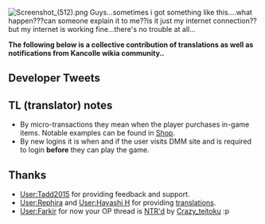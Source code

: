 [[File:Screenshot_(512).png|thumb|right]]
Guys...sometimes i got something like this....what happen???can someone explain it to me??is it just my internet connection??but my internet is working fine...there's no trouble at all...

{{clear}}
'''The following below is a collective contribution of translations as well as notifications from Kancolle wikia community..'''
==Developer Tweets==
{{MultiTweet
|MultiTweetID = patchnotes1
|color = #ace
|title = Developer Tweets

|link01 = https://twitter.com/KanColle_STAFF/status/648474371888033793
|EN01 = Tonight, the DMM's platform as a whole seems to be experiencing some communication issues. All of Kancolle's Game Servers are still healthy. We are currently checking out the situation, and would like to ask Admirals who are currently on the game to not exit the game.
※ It is currently extremely difficult to log back into DMM's platform.
|JP01 = 本日夜、DMMさんのプラットフォーム全体に通信障害が発生している模様です。「艦これ」稼働全ゲームサーバは健在です。状況を確認中ですが、現在接続中の提督方は「艦これ」を終了しないようお願い申し上げます。
※DMMプラットフォームへの再ログインは、現在極めて難しい状況です。
|TL01 = [[User:Rephira]]

|link02 = https://twitter.com/KanColle_STAFF/status/648476770044239873
|EN02 = Currently, there is severe difficulty in communicating with the DMM's platform server. New logins as well as purchase of micro-transaction items are currently unavailable. All of Kancolle's game servers are healthy. Admirals who are currently connected to the game can continue as usual.
|JP02 = 現在DMMさんのプラットフォームサーバとの通信が極めて難しい状態です。新規ログイン、課金アイテムの購入等が不可能な状態です。「艦これ」稼働全ゲームサーバ群は健在です。現在「艦これ」に接続されている提督方は、プレイを続けることは可能です。
|TL02 = [[User:Rephira]] and [[User:Crazy_teitoku]]

|link03 = https://twitter.com/KanColle_STAFF/status/648479533926998016
|EN03 = Currently, there is severe difficulty in communicating with the DMM's platform server. All of Kancolle's game servers are healthy but new logins as well as purchase of micro-transactions items are currently practically unavailable. We are sorry for the inconvenience and would like to ask your patience until the problem comes under control.
|JP03 = 現在DMMさんのプラットフォームサーバとの通信が極めて難しい状態です。「艦これ」稼働全ゲームサーバ群は健在ですが、プラットフォームへの新規ログイン、課金アイテム購入等がほぼ不可能な状態です。ご迷惑をお掛けして申し訳ありません。復旧まで、どうかお待ち頂けますと幸いです。
|TL03 = [[User:Rephira]]

|link04 = https://twitter.com/KanColle_STAFF/status/648490861647400960
|EN04 = Tonight, DMM's platform has had connection issues, but as of now (10:30 PM) the connections are slowly being restored. All of the Kancolle servers are intact. As this may take some time, please take a few minutes in between refreshes. Apologies for any inconvenience caused
|JP04 = 本日夜、DMMさんのプラットフォームサーバとの通信が難しい状態が続いていましたが、【22:30】現在、接続は復旧しつつあります。「艦これ」稼働全ゲームサーバ群は健在です。少し時間をおきつつ、再接続を試みて頂けますと幸いです。ご迷惑とご心配をお掛けして申し訳ありません。
|TL04 = [[User:Hayashi_H]] and [[User:Rephira]]

|link05 = https://twitter.com/KanColle_STAFF/status/648500564356112384
|EN05 = Tonight, the connection issue on the DMM's platform server is slowly coming under control, but there still seems to be a congestion issue. All of the Kancolle servers are healthy. As this may take some time, please take a few minutes in between refreshes. Apologies for any inconvenience caused
|JP05 =【23:00】現在、DMMさんのプラットフォームサーバに発生していた接続障害は回復しつつありますが、まだ接続が集中している模様です。「艦これ」稼働全ゲームサーバ群は健在です。少し時間をおきつつ、再接続を試みて頂けますと幸いです。ご迷惑をお掛けして申し訳ありません
|TL05 = [[User:Rephira]]
}}

==TL (translator) notes==
* By micro-transactions they mean when the player purchases in-game items. Notable examples can be found in [[Shop]].
* By new logins it is when and if the user visits DMM site and is required to login '''before''' they can play the game.

==Thanks==
* [[User:Tadd2015]] for providing feedback and support.
* [[User:Rephira]] and [[User:Hayashi H]] for providing [[Thread:338003|translations]].
* [[User:Farkir]] for now your OP thread is [http://dic.nicovideo.jp/a/ntr NTR'd] by [[User:Crazy_teitoku|Crazy_teitoku]] :p <ac_metadata title="DMM site server issues."> </ac_metadata>